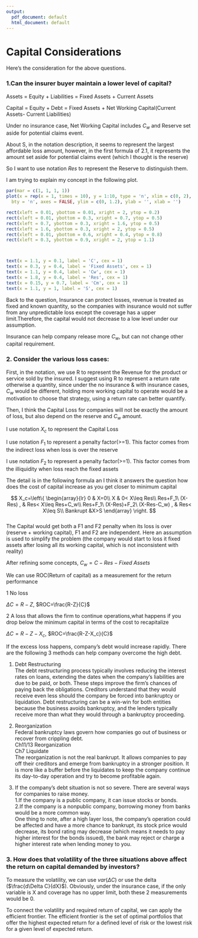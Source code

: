 ```yaml
---
output:
  pdf_document: default
  html_document: default
---
```

<!-- Here are some ideas to consider. As you think through this, it might take you in additional directions. -->
<!-- That's perfectly fine.  -->

<!-- Can the insurer buyer maintain a lower level of capital? -->

<!-- Consider the various loss cases: -->
<!-- 1) No loss -->
<!-- 2) A loss that allows the firm to continue operations.  -->
<!--   how does the cost of capital increase as you get closer to minimum capital -->
<!--   and what happens if you drop below the minimum capital in terms of the cost to recapitalize -->
<!-- 3) bankruptcy -->
<!-- What happens with capital and return on capital in each of these cases? -->

<!-- How does that volatility of the three situations above affect the return on capital demanded by investors? -->

# Capital Considerations

Here's the consideration for the above questions.

### 1.Can the insurer buyer maintain a lower level of capital?

Assets = Equity + Liabilities = Fixed Assets + Current Assets

Capital = Equity + Debt = Fixed Assets + Net Working Capital(Current Assets- Current Liabilities)

Under no insurance case, Net Working Capital includes $C_w$ and Reserve set aside for potential claims event.

About S, in the notation description, it seems to represent the largest affordable loss amount, however, in the first formula of 2.1, it represents the amount set aside for potential claims event (which I thought is the reserve)

So I want to use notation $Res$ to represent the Reserve to distinguish them.

I am trying to explain my concept in the following plot.

```R
par(mar = c(1, 1, 1, 1))
plot(x = rep(x = 1, times = 10), y = 1:10, type = 'n', xlim = c(0, 2),
  bty = 'n', axes = FALSE, ylim = c(0, 1.2), ylab = '', xlab = '')

rect(xleft = 0.01, ybottom = 0.01, xright = 2, ytop = 0.2)
rect(xleft = 0.01, ybottom = 0.3, xright = 0.7, ytop = 0.5)
rect(xleft = 0.7, ybottom = 0.3, xright = 1.6, ytop = 0.5)
rect(xleft = 1.6, ybottom = 0.3, xright = 2, ytop = 0.5)
rect(xleft = 0.01, ybottom = 0.6, xright = 0.4, ytop = 0.8)
rect(xleft = 0.3, ybottom = 0.9, xright = 2, ytop = 1.1)



text(x = 1.1, y = 0.1, label = 'C', cex = 1)
text(x = 0.3, y = 0.4, label = 'Fixed Assets', cex = 1)
text(x = 1.1, y = 0.4, label = 'Cw', cex = 1)
text(x = 1.8, y = 0.4, label = 'Res', cex = 1)
text(x = 0.15, y = 0.7, label = 'Cm', cex = 1)
text(x = 1.1, y = 1, label = 'S', cex = 1)

```

Back to the question, 
Insurance can protect losses, revenue is treated as fixed and known quantity, so the companies with insurance would not suffer from any unpredictable loss except the coverage has a upper limit.Therefore, the capital would not decrease to a low level under our assumption.

Insurance can help company release more $C_w$, but can not change other capital requirement.




### 2. Consider the various loss cases:
First, in the notation, we use R to represent the Revenue for the product or service sold by the insured.
I suggest using R to represent a return rate otherwise a quantity, since under the no insurance & with insurance cases, $C_w$ would be different, holding more working capital to operate would be a motivation to choose that strategy, using a return rate can better quantify.

Then, I think the Capital Loss for companies will not be exactly the amount of loss, but also depend on the reserve and $C_w$ amount.

I use notation $X_c$ to represent the Capital Loss

I use notation $F_1$ to represent a penalty factor(>=1). This factor comes from the indirect loss when loss is over the reserve

I use notation $F_2$ to represent a penalty factor(>=1). This factor comes from the illiquidity when loss reach the fixed assets

The detail is in the following formula an I think it answers the question how does the cost of capital increase as you get closer to minimum capital
\

$$
X_c=\left\{
             \begin{array}{lr}
             0 & X=0\\
             X & 0< X\leq Res\\
             Res+F_1\ (X-Res) , & Res< X\leq Res+C_w\\
             Res+F_1\ (X-Res)+F_2\ (X-Res-C_w) , & Res< X\leq S\\
             Bankrupt &X>S  
             \end{array}
\right.
$$
\
The Capital would get both a F1 and F2 penalty when its loss is over (reserve + working capital), F1 and F2 are independent.
Here an assumption is used to simplify the problem (the company would start to loss it fixed assets after losing all its working capital, which is not inconsistent with reality)


After refining some concepts, $C_w=C-Res-Fixed\ Assets$

We can use ROC(Return of capital) as a measurement for the return performance

1 No loss

$\Delta C=R-Z$, $ROC=\frac{R-Z}{C}$

2 A loss that allows the firm to continue operations,what happens if you drop below the minimum capital in terms of the cost to recapitalize

$\Delta C=R-Z-X_c$, $ROC=\frac{R-Z-X_c}{C}$

If the excess loss happens, company's debt would increase rapidly. 
There are the following 3 methods can help company overcome the high debt.

1) Debt Restructuring\
The debt restructuring process typically involves reducing the interest rates on loans, extending the dates when the company’s liabilities are due to be paid, or both. These steps improve the firm’s chances of paying back the obligations. Creditors understand that they would receive even less should the company be forced into bankruptcy or liquidation.
Debt restructuring can be a win-win for both entities because the business avoids bankruptcy, and the lenders typically receive more than what they would through a bankruptcy proceeding.

2) Reorganization\
Federal bankruptcy laws govern how companies go out of business or recover from crippling debt.\
Ch11/13 Reorganization\
Ch7 Liquidate\
The reorganization is not the real bankrupt. It allows companies to pay off their creditors and emerge from bankruptcy in a stronger position. It is more like a buffer before the liquidates to keep the company continue its day-to-day operation and try to become profitable again. 

3) If the company’s debt situation is not so severe. There are several ways for companies to raise money.\
1.If the company is a public company, it can issue stocks or bonds.\
2.If the company is a nonpublic company, borrowing money from banks would be a more common way.\
One thing to note, after a high layer loss, the company’s operation could be affected and have a more chance to bankrupt, its stock price would decrease, its bond rating may decrease (which means it needs to pay higher interest for the bonds issued), the bank may reject or charge a higher interest rate when lending money to you.



### 3. How does that volatility of the three situations above affect the return on capital demanded by investors?

To measure the volatility, we can use $var(\Delta C)$ or use the delta ($\frac{d\Delta C}{dX}$).
Obviously, under the insurance case, if the only variable is X and coverage has no upper limit, both these 2 measurements would be 0.

To connect the volatility and required return of capital, we can apply the efficient frontier. The efficient frontier is the set of optimal portfolios that offer the highest expected return for a defined level of risk or the lowest risk for a given level of expected return. 



